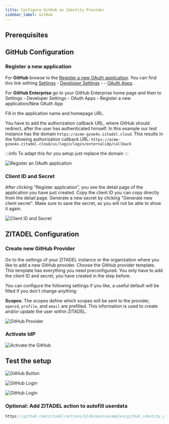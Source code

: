 ```yaml
---
title: Configure GitHub as Identity Provider
sidebar_label: GitHub
---
```



<Intro provider="GitHub"/>

<!--
    Docusaurus bug: imported headings are not shown in the content tables
    https://docusaurus.io/docs/markdown-features/react#importing-markdown
 -->
## Prerequisites

<Prerequisites/>

## GitHub Configuration

### Register a new application

For **GitHub** browse to the [Register a new OAuth application](https://github.com/settings/applications/new). You can find this link withing [Settings](https://github.com/settings/profile) - [Developer Settings](https://github.com/settings/apps) - - [OAuth Apps](https://github.com/settings/developers).

For **GitHub Enterprise** go to your GitHub Enterprise home page and then to Settings - Developer Settings - OAuth Apps - Register a new application/New OAuth App

Fill in the application name and homepage URL.

You have to add the authorization callback URL, where GitHub should redirect, after the user has authenticated himself.
In this example our test instance has the domain `https://acme-gzoe4x.zitadel.cloud`.
This results in the following authorization callback URL:
 `https://acme-gzoe4x.zitadel.cloud/ui/login/login/externalidp/callback`

:::info
To adapt this for you setup just replace the domain
:::

![Register an OAuth application](/img/guides/github_oauth_app_registration.png)

### Client ID and Secret

After clicking "Register application", you see the detail page of the application you have just created.
Copy the client ID you can copy directly from the detail page.
Generate a new secret by clicking "Generate new client secret".
Make sure to save the secret, as you will not be able to show it again.

![Client ID and Secret](/img/guides/github_oauth_client_id_secret.png)

## ZITADEL Configuration

### Create new GitHub Provider

Go to the settings of your ZITADEL instance or the organization where you like to add a new GitHub provider.
Choose the GitHub provider template. This template has everything you need preconfigured. You only have to add the client ID and secret, you have created in the step before.

You can configure the following settings if you like, a useful default will be filled if you don't change anything:

**Scopes**: The scopes define which scopes will be sent to the provider, `openid`, `profile`, and `email` are prefilled.
This information is used to create and/or update the user within ZITADEL.

<GeneralConfigDescription provider_account="GitHub account" />

![GitHub Provider](/img/guides/zitadel_github_create_provider.png)

### Activate IdP

<Activate/>

![Activate the GitHub](/img/guides/zitadel_activate_github.png)

## Test the setup

<TestSetup loginscreen="your GitHub login"/>

![GitHub Button](/img/guides/zitadel_login_github.png)

![GitHub Login](/img/guides/github_login.png)

<UnlinkedOAuth provider="GitHub"/>

![GitHub Login](/img/guides/zitadel_login_external_not_found_registration.png)

### Optional: Add ZITADEL action to autofill userdata

<PrefillAction fields="firstname and lastname" provider="GitHub"/>

```js reference
https://github.com/zitadel/actions/blob/main/examples/github_identity_provider.js
```
